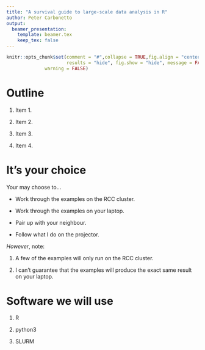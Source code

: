 ```yaml
---
title: "A survival guide to large-scale data analysis in R"
author: Peter Carbonetto
output:
  beamer_presentation:
    template: beamer.tex
    keep_tex: false
---
```


```r
knitr::opts_chunk$set(comment = "#",collapse = TRUE,fig.align = "center",
                      results = "hide", fig.show = "hide", message = FALSE,
		      warning = FALSE)
```

Outline
=======

1. Item 1.

2. Item 2.

3. Item 3.

4. Item 4.

It's your choice
================

Your may choose to...

+ Work through the examples on the RCC cluster.

+ Work through the examples on your laptop.

+ Pair up with your neighbour.

+ Follow what I do on the projector.

*However*, note:

1. A few of the examples will only run on the RCC cluster.

2. I can't guarantee that the examples will produce the exact same
result on your laptop.

Software we will use
====================

1. R

2. python3

3. SLURM

